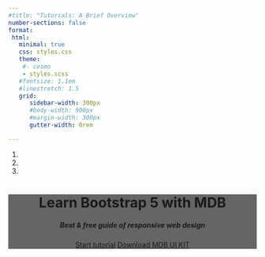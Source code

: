 ```yaml
---
#title: "Tutorials: A Brief Overview"
number-sections: false
format:
 html:
   minimal: true
   css: styles.css
   theme:
    #- cosmo
    - styles.scss
   #fontsize: 1.1em
   #linestretch: 1.5
   grid:
      sidebar-width: 300px
      #body-width: 900px
      #margin-width: 300px
      gutter-width: 0rem

---
```




::: grid

::: {.column-screen}
```{=html}
    <!--Main Navigation-->
    <header>
      <style>
        /* Carousel styling */
        #introCarousel,
        .carousel-inner,
        .carousel-item,
        .carousel-item.active {
          height: 100vh;
        }

        .carousel-item:nth-child(1) {
          background-image: url('https://mdbootstrap.com/img/Photos/Others/images/76.jpg');
          background-repeat: no-repeat;
          background-size: cover;
          background-position: center center;
        }
        .carousel-item:nth-child(2) {
          background-image: url('https://mdbootstrap.com/img/Photos/Others/images/77.jpg');
          background-repeat: no-repeat;
          background-size: cover;
          background-position: center center;
        }
        .carousel-item:nth-child(3) {
          background-image: url('https://mdbootstrap.com/img/Photos/Others/images/78.jpg');
          background-repeat: no-repeat;
          background-size: cover;
          background-position: center center;
        }

        /* Height for devices larger than 576px */
        @media (min-width: 992px) {
          #introCarousel {
            margin-top: -58.59px;
          }
          #introCarousel,
          .carousel-inner,
          .carousel-item,
          .carousel-item.active {
            height: 50vh;
          }
        }

        .navbar .nav-link {
          color: #fff !important;
        }
      </style>

      <!-- Carousel wrapper -->
      <div id="introCarousel" class="carousel slide carousel-fade shadow-2-strong" data-mdb-ride="carousel">
        <!-- Indicators -->
        <ol class="carousel-indicators">
          <li data-mdb-target="#introCarousel" data-mdb-slide-to="0" class="active"></li>
          <li data-mdb-target="#introCarousel" data-mdb-slide-to="1"></li>
          <li data-mdb-target="#introCarousel" data-mdb-slide-to="2"></li>
        </ol>

        <!-- Inner -->
        <div class="carousel-inner">
          <!-- Single item -->
          <div class="carousel-item active">
            <div class="mask" style="background-color: rgba(0, 0, 0, 0.6);">
              <div class="d-flex justify-content-center align-items-center h-100">
                <div class="text-white text-center">
                  <h1 class="mb-3">Learn Bootstrap 5 with MDB</h1>
                  <h5 class="mb-4">Best & free guide of responsive web design</h5>
                  <a
                    class="btn btn-outline-light btn-lg m-2"
                    href="https://www.youtube.com/watch?v=c9B4TPnak1A"
                    role="button"
                    rel="nofollow"
                    target="_blank"
                    >Start tutorial</a
                  >
                  <a
                    class="btn btn-outline-light btn-lg m-2"
                    href="https://mdbootstrap.com/docs/standard/"
                    target="_blank"
                    role="button"
                    >Download MDB UI KIT</a
                  >
                </div>
              </div>
            </div>
          </div>

          <!-- Single item -->
          <div class="carousel-item">
            <div class="mask" style="background-color: rgba(0, 0, 0, 0.3);">
              <div class="d-flex justify-content-center align-items-center h-100">
                <div class="text-white text-center">
                  <h2>You can place here any content</h2>
                </div>
              </div>
            </div>
          </div>

          <!-- Single item -->
          <div class="carousel-item">
            <div
              class="mask"
              style="
                background: linear-gradient(
                  45deg,
                  rgba(29, 236, 197, 0.7),
                  rgba(91, 14, 214, 0.7) 100%
                );
              "
            >
              <div class="d-flex justify-content-center align-items-center h-100">
                <div class="text-white text-center">
                  <h2>And cover it with any mask</h2>
                  <a
                    class="btn btn-outline-light btn-lg m-2"
                    href="https://mdbootstrap.com/docs/standard/content-styles/masks/"
                    target="_blank"
                    role="button"
                    >Learn about masks</a
                  >
                </div>
              </div>
            </div>
          </div>
        </div>
        <!-- Inner -->

        <!-- Controls -->
        <a class="carousel-control-prev" href="#introCarousel" role="button" data-mdb-slide="prev">
          <span class="carousel-control-prev-icon" aria-hidden="true"></span>
          <span class="sr-only">Previous</span>
        </a>
        <a class="carousel-control-next" href="#introCarousel" role="button" data-mdb-slide="next">
          <span class="carousel-control-next-icon" aria-hidden="true"></span>
          <span class="sr-only">Next</span>
        </a>
      </div>
      <!-- Carousel wrapper -->
    </header>
    <!--Main Navigation-->

    <!--Main layout-->
    <main class="mt-5">
      <div class="container">
        <!--Section: Content-->
        <section>
          <div class="row">
            <div class="col-md-6 gx-5 mb-4">
              <div class="bg-image hover-overlay ripple shadow-2-strong rounded-5" data-mdb-ripple-color="light">
                <img src="https://mdbootstrap.com/img/new/slides/031.jpg" class="img-fluid" />
                <a href="#!">
                  <div class="mask" style="background-color: rgba(251, 251, 251, 0.15);"></div>
                </a>
              </div>
            </div>

            <div class="col-md-6 gx-5 mb-4">
              <h4><strong>Facilis consequatur eligendi</strong></h4>
              <p class="text-muted">
                Lorem ipsum dolor sit amet consectetur adipisicing elit. Facilis consequatur
                eligendi quisquam doloremque vero ex debitis veritatis placeat unde animi laborum
                sapiente illo possimus, commodi dignissimos obcaecati illum maiores corporis.
              </p>
              <p><strong>Doloremque vero ex debitis veritatis?</strong></p>
              <p class="text-muted">
                Lorem ipsum dolor sit amet, consectetur adipisicing elit. Quod itaque voluptate
                nesciunt laborum incidunt. Officia, quam consectetur. Earum eligendi aliquam illum
                alias, unde optio accusantium soluta, iusto molestiae adipisci et?
              </p>
            </div>
          </div>
        </section>
        <!--Section: Content-->

        <hr class="my-5" />

        <!--Section: Content-->
        <section class="text-center">
          <h4 class="mb-5"><strong>Facilis consequatur eligendi</strong></h4>

          <div class="row">
            <div class="col-lg-4 col-md-12 mb-4">
              <div class="card">
                <div class="bg-image hover-overlay ripple" data-mdb-ripple-color="light">
                  <img
                    src="https://mdbootstrap.com/img/new/standard/nature/184.jpg"
                    class="img-fluid"
                  />
                  <a href="#!">
                    <div class="mask" style="background-color: rgba(251, 251, 251, 0.15);"></div>
                  </a>
                </div>
                <div class="card-body">
                  <h5 class="card-title">Card title</h5>
                  <p class="card-text">
                    Some quick example text to build on the card title and make up the bulk of the
                    card's content.
                  </p>
                  <a href="#!" class="btn btn-primary">Button</a>
                </div>
              </div>
            </div>

            <div class="col-lg-4 col-md-6 mb-4">
              <div class="card">
                <div class="bg-image hover-overlay ripple" data-mdb-ripple-color="light">
                  <img
                    src="https://mdbootstrap.com/img/new/standard/nature/023.jpg"
                    class="img-fluid"
                  />
                  <a href="#!">
                    <div class="mask" style="background-color: rgba(251, 251, 251, 0.15);"></div>
                  </a>
                </div>
                <div class="card-body">
                  <h5 class="card-title">Card title</h5>
                  <p class="card-text">
                    Some quick example text to build on the card title and make up the bulk of the
                    card's content.
                  </p>
                  <a href="#!" class="btn btn-primary">Button</a>
                </div>
              </div>
            </div>

            <div class="col-lg-4 col-md-6 mb-4">
              <div class="card">
                <div class="bg-image hover-overlay ripple" data-mdb-ripple-color="light">
                  <img
                    src="https://mdbootstrap.com/img/new/standard/nature/111.jpg"
                    class="img-fluid"
                  />
                  <a href="#!">
                    <div class="mask" style="background-color: rgba(251, 251, 251, 0.15);"></div>
                  </a>
                </div>
                <div class="card-body">
                  <h5 class="card-title">Card title</h5>
                  <p class="card-text">
                    Some quick example text to build on the card title and make up the bulk of the
                    card's content.
                  </p>
                  <a href="#!" class="btn btn-primary">Button</a>
                </div>
              </div>
            </div>
          </div>
        </section>
        <!--Section: Content-->

        <hr class="my-5" />

        <!--Section: Content-->
        <section class="mb-5">
          <h4 class="mb-5 text-center"><strong>Facilis consequatur eligendi</strong></h4>

          <div class="row d-flex justify-content-center">
            <div class="col-md-6">
              <form>
                <!-- 2 column grid layout with text inputs for the first and last names -->
                <div class="row mb-4">
                  <div class="col">
                    <div class="form-outline">
                      <input type="text" id="form3Example1" class="form-control" />
                      <label class="form-label" for="form3Example1">First name</label>
                    </div>
                  </div>
                  <div class="col">
                    <div class="form-outline">
                      <input type="text" id="form3Example2" class="form-control" />
                      <label class="form-label" for="form3Example2">Last name</label>
                    </div>
                  </div>
                </div>

                <!-- Email input -->
                <div class="form-outline mb-4">
                  <input type="email" id="form3Example3" class="form-control" />
                  <label class="form-label" for="form3Example3">Email address</label>
                </div>

                <!-- Password input -->
                <div class="form-outline mb-4">
                  <input type="password" id="form3Example4" class="form-control" />
                  <label class="form-label" for="form3Example4">Password</label>
                </div>

                <!-- Checkbox -->
                <div class="form-check d-flex justify-content-center mb-4">
                  <input
                    class="form-check-input me-2"
                    type="checkbox"
                    value=""
                    id="form2Example3"
                    checked
                  />
                  <label class="form-check-label" for="form2Example3">
                    Subscribe to our newsletter
                  </label>
                </div>

                <!-- Submit button -->
                <button type="submit" class="btn btn-primary btn-block mb-4">
                  Sign up
                </button>

                <!-- Register buttons -->
                <div class="text-center">
                  <p>or sign up with:</p>
                  <button type="button" class="btn btn-primary btn-floating mx-1">
                    <i class="fab fa-facebook-f"></i>
                  </button>

                  <button type="button" class="btn btn-primary btn-floating mx-1">
                    <i class="fab fa-google"></i>
                  </button>

                  <button type="button" class="btn btn-primary btn-floating mx-1">
                    <i class="fab fa-twitter"></i>
                  </button>

                  <button type="button" class="btn btn-primary btn-floating mx-1">
                    <i class="fab fa-github"></i>
                  </button>
                </div>
              </form>
            </div>
          </div>
        </section>
        <!--Section: Content-->
      </div>
    </main>
    <!--Main layout-->

    <!--Footer-->
    <footer class="bg-light text-lg-start">
      <div class="py-4 text-center">
        <a
          role="button"
          class="btn btn-primary btn-lg m-2"
          href="https://www.youtube.com/channel/UC5CF7mLQZhvx8O5GODZAhdA"
          rel="nofollow"
          target="_blank"
        >
          Learn Bootstrap 5
        </a>
        <a
          role="button"
          class="btn btn-primary btn-lg m-2"
          href="https://mdbootstrap.com/docs/standard/"
          target="_blank"
        >
          Download MDB UI KIT
        </a>
      </div>

      <hr class="m-0" />

      <div class="text-center py-4 align-items-center">
        <p>Follow MDB on social media</p>
        <a
          href="https://www.youtube.com/channel/UC5CF7mLQZhvx8O5GODZAhdA"
          class="btn btn-primary m-1"
          role="button"
          rel="nofollow"
          target="_blank"
        >
          <i class="fab fa-youtube"></i>
        </a>
        <a
          href="https://www.facebook.com/mdbootstrap"
          class="btn btn-primary m-1"
          role="button"
          rel="nofollow"
          target="_blank"
        >
          <i class="fab fa-facebook-f"></i>
        </a>
        <a
          href="https://twitter.com/MDBootstrap"
          class="btn btn-primary m-1"
          role="button"
          rel="nofollow"
          target="_blank"
        >
          <i class="fab fa-twitter"></i>
        </a>
        <a
          href="https://github.com/mdbootstrap/mdb-ui-kit"
          class="btn btn-primary m-1"
          role="button"
          rel="nofollow"
          target="_blank"
        >
          <i class="fab fa-github"></i>
        </a>
      </div>

      <!-- Copyright -->
      <div class="text-center p-3" style="background-color: rgba(0, 0, 0, 0.2);">
        © 2020 Copyright:
        <a class="text-dark" href="https://mdbootstrap.com/">MDBootstrap.com</a>
      </div>
      <!-- Copyright -->
    </footer>
    <!--Footer-->
```
:::
:::

## <i class="bi bi-book"></i> [Tutorials]{style="color: black; font-size: 1.6em; font-family: TeX Gyre Adventor, sans-serif;"}

```{=html}
<h1 class="display-1">What are Tutorials?</h1>
```

```{=html}
<p class="lead">
  Vivamus sagittis lacus vel augue laoreet rutrum faucibus dolor auctor. Duis mollis, est non commodo luctus.
</p>
```



::: {.column-screen}

```{=html}
<div class="container py-4">
    <header class="pb-3 mb-4 border-bottom">
      <a href="/" class="d-flex align-items-center text-dark text-decoration-none">
        <svg xmlns="http://www.w3.org/2000/svg" width="40" height="32" class="me-2" viewBox="0 0 118 94" role="img"><title>Bootstrap</title><path fill-rule="evenodd" clip-rule="evenodd" d="M24.509 0c-6.733 0-11.715 5.893-11.492 12.284.214 6.14-.064 14.092-2.066 20.577C8.943 39.365 5.547 43.485 0 44.014v5.972c5.547.529 8.943 4.649 10.951 11.153 2.002 6.485 2.28 14.437 2.066 20.577C12.794 88.106 17.776 94 24.51 94H93.5c6.733 0 11.714-5.893 11.491-12.284-.214-6.14.064-14.092 2.066-20.577 2.009-6.504 5.396-10.624 10.943-11.153v-5.972c-5.547-.529-8.934-4.649-10.943-11.153-2.002-6.484-2.28-14.437-2.066-20.577C105.214 5.894 100.233 0 93.5 0H24.508zM80 57.863C80 66.663 73.436 72 62.543 72H44a2 2 0 01-2-2V24a2 2 0 012-2h18.437c9.083 0 15.044 4.92 15.044 12.474 0 5.302-4.01 10.049-9.119 10.88v.277C75.317 46.394 80 51.21 80 57.863zM60.521 28.34H49.948v14.934h8.905c6.884 0 10.68-2.772 10.68-7.727 0-4.643-3.264-7.207-9.012-7.207zM49.948 49.2v16.458H60.91c7.167 0 10.964-2.876 10.964-8.281 0-5.406-3.903-8.178-11.425-8.178H49.948z" fill="currentColor"></path></svg>
        <span class="fs-4">Jumbotron example</span>
      </a>
    </header>

    <div class="p-5 mb-4 bg-light rounded-3">
      <div class="container-fluid py-5">
        <h1 class="display-5 fw-bold">Custom jumbotron</h1>
        <p class="col-md-8 fs-4">Using a series of utilities, you can create this jumbotron, just like the one in previous versions of Bootstrap. Check out the examples below for how you can remix and restyle it to your liking.</p>
        <button class="btn btn-primary btn-lg" type="button">Example button</button>
      </div>
    </div>

    <div class="row align-items-md-stretch">
      <div class="col-md-6">
        <div class="h-100 p-5 text-bg-dark rounded-3">
          <h2>Change the background</h2>
          <p>Swap the background-color utility and add a `.text-*` color utility to mix up the jumbotron look. Then, mix and match with additional component themes and more.</p>
          <button class="btn btn-outline-light" type="button">Example button</button>
        </div>
      </div>
      <div class="col-md-6">
        <div class="h-100 p-5 bg-light border rounded-3">
          <h2>Add borders</h2>
          <p>Or, keep it light and add a border for some added definition to the boundaries of your content. Be sure to look under the hood at the source HTML here as we've adjusted the alignment and sizing of both column's content for equal-height.</p>
          <button class="btn btn-outline-secondary" type="button">Example button</button>
        </div>
      </div>
    </div>

    <footer class="pt-3 mt-4 text-muted border-top">
      &copy; 2022
    </footer>
  </div>
```

:::

